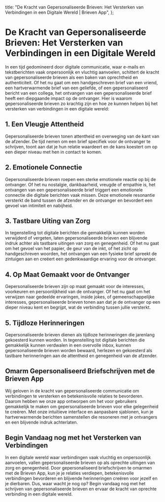 
  title: "De Kracht van Gepersonaliseerde Brieven: Het Versterken van Verbindingen in een Digitale Wereld | Brieven App",
};

# De Kracht van Gepersonaliseerde Brieven: Het Versterken van Verbindingen in een Digitale Wereld

<MdxImage src="/blog/power-personalized-letters.jpg" alt="De Kracht van Gepersonaliseerde Brieven: Het Versterken van Verbindingen in een Digitale Wereld" width={800} height={700} />

In een tijd gedomineerd door digitale communicatie, waar e-mails en tekstberichten vaak onpersoonlijk en vluchtig aanvoelen, schittert de kracht van gepersonaliseerde brieven als een baken van oprechtheid en authenticiteit. Of het nu gaat om een handgeschreven brief van een vriend, een hartverwarmende brief van een geliefde, of een gepersonaliseerd bericht van een collega, het ontvangen van een gepersonaliseerde brief heeft een diepgaande impact op de ontvanger. Hier is waarom gepersonaliseerde brieven zo krachtig zijn en hoe ze kunnen helpen bij het versterken van verbindingen in een digitale wereld:

## 1. Een Vleugje Attentheid

Gepersonaliseerde brieven tonen attentheid en overweging van de kant van de afzender. De tijd nemen om een brief specifiek voor de ontvanger te schrijven, toont aan dat je hun relatie waardeert en de kans koestert om op een dieper niveau met hen in contact te komen.

## 2. Emotionele Connectie

Gepersonaliseerde brieven roepen een sterke emotionele reactie op bij de ontvanger. Of het nu nostalgie, dankbaarheid, vreugde of empathie is, het ontvangen van een gepersonaliseerde brief triggert een emotionele connectie die digitale berichten vaak missen. Deze emotionele resonantie versterkt de band tussen de afzender en de ontvanger en bevordert een gevoel van intimiteit en nabijheid.

## 3. Tastbare Uiting van Zorg

In tegenstelling tot digitale berichten die gemakkelijk kunnen worden verwijderd of vergeten, laten gepersonaliseerde brieven een blijvende indruk achter als tastbare uitingen van zorg en genegenheid. Of het nu gaat om het gevoel van het papier, de geur van de inkt, of het zicht op handgeschreven woorden, het ontvangen van een fysieke brief spreekt de zintuigen aan en creëert een gedenkwaardige ervaring voor de ontvanger.

## 4. Op Maat Gemaakt voor de Ontvanger

Gepersonaliseerde brieven zijn op maat gemaakt voor de interesses, voorkeuren en persoonlijkheid van de ontvanger. Of het nu gaat om het verwijzen naar gedeelde ervaringen, inside jokes, of gemeenschappelijke interesses, gepersonaliseerde brieven tonen aan dat je de ontvanger op een dieper niveau kent en begrijpt, wat de verbinding tussen jullie versterkt.

## 5. Tijdloze Herinneringen

Gepersonaliseerde brieven dienen als tijdloze herinneringen die jarenlang gekoesterd kunnen worden. In tegenstelling tot digitale berichten die gemakkelijk kunnen verdwalen in een overvolle inbox, kunnen gepersonaliseerde brieven worden bewaard, herlezen en gekoesterd als tastbare herinneringen aan de attentheid en genegenheid van de afzender.

## Omarm Gepersonaliseerd Briefschrijven met de Brieven App

Wij geloven in de kracht van gepersonaliseerde communicatie om verbindingen te versterken en betekenisvolle relaties te bevorderen. Daarom hebben we onze app ontworpen om het voor gebruikers gemakkelijk te maken om gepersonaliseerde brieven voor elke gelegenheid te creëren. Met onze intuïtieve interface en aanpasbare sjablonen, kun je hartverwarmende berichten samenstellen die resoneren met je ontvangers en een blijvende indruk achterlaten.

## Begin Vandaag nog met het Versterken van Verbindingen

In een digitale wereld waar verbindingen vaak vluchtig en onpersoonlijk aanvoelen, vallen gepersonaliseerde brieven op als oprechte uitingen van zorg en genegenheid. Door gepersonaliseerd briefschrijven te omarmen met de Brieven App, kun je je relaties verdiepen, betekenisvolle verbindingen bevorderen en blijvende herinneringen creëren voor jezelf en je dierbaren. Dus, waar wacht je nog op? Begin vandaag nog met het schrijven van gepersonaliseerde brieven en ervaar de kracht van oprechte verbinding in een digitale wereld.
